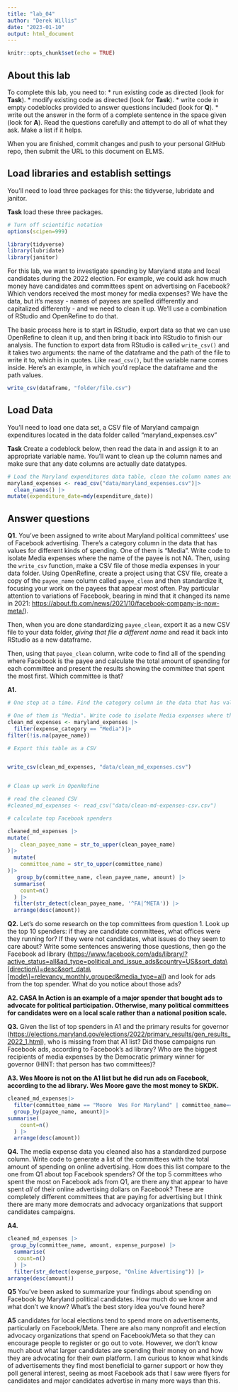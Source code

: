 ```yaml
---
title: "lab_04"
author: "Derek Willis"
date: "2023-01-10"
output: html_document
---
```


```r
knitr::opts_chunk$set(echo = TRUE)
```

## About this lab

To complete this lab, you need to: \* run existing code as directed (look for **Task**). \* modify existing code as directed (look for **Task**). \* write code in empty codeblocks provided to answer questions included (look for **Q**). \* write out the answer in the form of a complete sentence in the space given (look for **A**). Read the questions carefully and attempt to do all of what they ask. Make a list if it helps.

When you are finished, commit changes and push to your personal GitHub repo, then submit the URL to this document on ELMS.

## Load libraries and establish settings

You'll need to load three packages for this: the tidyverse, lubridate and janitor.

**Task** load these three packages.

```r
# Turn off scientific notation
options(scipen=999)

library(tidyverse)
library(lubridate)
library(janitor)
```

For this lab, we want to investigate spending by Maryland state and local candidates during the 2022 election. For example, we could ask how much money have candidates and committees spent on advertising on Facebook? Which vendors received the most money for media expenses? We have the data, but it's messy - names of payees are spelled differently and capitalized differently - and we need to clean it up. We'll use a combination of RStudio and OpenRefine to do that.

The basic process here is to start in RStudio, export data so that we can use OpenRefine to clean it up, and then bring it back into RStudio to finish our analysis. The function to export data from RStudio is called `write_csv()` and it takes two arguments: the name of the dataframe and the path of the file to write it to, which is in quotes. Like `read_csv()`, but the variable name comes inside. Here's an example, in which you'd replace the dataframe and the path values.

```r
write_csv(dataframe, "folder/file.csv")
```

## Load Data

You'll need to load one data set, a CSV file of Maryland campaign expenditures located in the data folder called "maryland_expenses.csv"

**Task** Create a codeblock below, then read the data in and assign it to an appropriate variable name. You'll want to clean up the column names and make sure that any date columns are actually date datatypes.

```r
# Load the Maryland expenditures data table, clean the column names and convert columns with dates into actual dates.
maryland_expenses <- read_csv("data/maryland_expenses.csv")|>
  clean_names() |>
mutate(expenditure_date=mdy(expenditure_date))
```

## Answer questions

**Q1.** You've been assigned to write about Maryland political committees' use of Facebook advertising. There's a category column in the data that has values for different kinds of spending. One of them is "Media". Write code to isolate Media expenses where the name of the payee is not NA. Then, using the `write_csv` function, make a CSV file of those media expenses in your data folder. Using OpenRefine, create a project using that CSV file, create a copy of the `payee_name` column called `payee_clean` and then standardize it, focusing your work on the payees that appear most often. Pay particular attention to variations of Facebook, bearing in mind that it changed its name in 2021: <https://about.fb.com/news/2021/10/facebook-company-is-now-meta/>).

Then, when you are done standardizing `payee_clean`, export it as a new CSV file to your data folder, *giving that file a different name* and read it back into RStudio as a new dataframe.

Then, using that `payee_clean` column, write code to find all of the spending where Facebook is the payee and calculate the total amount of spending for each committee and present the results showing the committee that spent the most first. Which committee is that?

**A1.**

```r
# One step at a time. Find the category column in the data that has values for different kinds of spending.


```

```r
# One of them is "Media". Write code to isolate Media expenses where the name of the payee is not NA. They key here is using (!is.na(payee_name)) within a function
clean_md_expenses <- maryland_expenses |>
  filter(expense_category == "Media")|>
filter(!is.na(payee_name))
```

```r
# Export this table as a CSV


write_csv(clean_md_expenses, "data/clean_md_expenses.csv")


# Clean up work in OpenRefine

```

```r
# read the cleaned CSV 
#cleaned_md_expenses <- read_csv("data/clean-md-expenses-csv.csv")

# calculate top Facebook spenders

cleaned_md_expenses |>
mutate(
    clean_payee_name = str_to_upper(clean_payee_name)
)|>
  mutate(
    committee_name = str_to_upper(committee_name)
)|>
   group_by(committee_name, clean_payee_name, amount) |>
  summarise(
    count=n()
  ) |>
  filter(str_detect(clean_payee_name, '^FA|^META')) |>
  arrange(desc(amount))
```

**Q2.** Let's do some research on the top committees from question 1. Look up the top 10 spenders: if they are candidate committees, what offices were they running for? If they were not candidates, what issues do they seem to care about? Write some sentences answering those questions, then go the Facebook ad library ([https://www.facebook.com/ads/library/?active_status=all&ad_type=political_and_issue_ads&country=US&sort_data\\[direction\\]=desc&sort_data\\[mode\\]=relevancy_monthly_grouped&media_type=all](https://www.facebook.com/ads/library/?active_status=all&ad_type=political_and_issue_ads&country=US&sort_data%5Bdirection%5D=desc&sort_data%5Bmode%5D=relevancy_monthly_grouped&media_type=all){.uri}) and look for ads from the top spender. What do you notice about those ads?

**A2. CASA In Action is an example of a major spender that bought ads to advocate for political participation. Otherwise, many political committees for candidates were on a local scale rather than a national position scale.**

**Q3.** Given the list of top spenders in A1 and the primary results for governor (<https://elections.maryland.gov/elections/2022/primary_results/gen_results_2022_1.html>), who is missing from that A1 list? Did those campaigns run Facebook ads, according to Facebook's ad library? Who are the biggest recipients of media expenses by the Democratic primary winner for governor (HINT: that person has two committees)?

**A3. Wes Moore is not on the A1 list but he did run ads on Facebook, according to the ad library. Wes Moore gave the most money to SKDK.**

```r
cleaned_md_expenses|>
  filter(committee_name == "Moore  Wes For Maryland" | committee_name== "Moore Miller For Maryland Slate")|>
  group_by(payee_name, amount)|>
summarise(
    count=n()
  ) |>
  arrange(desc(amount))
```

**Q4.** The media expense data you cleaned also has a standardized purpose column. Write code to generate a list of the committees with the total amount of spending on online advertising. How does this list compare to the one from Q1 about top Facebook spenders? Of the top 5 committees who spent the most on Facebook ads from Q1, are there any that appear to have spent *all* of their online advertising dollars on Facebook? These are completely different committees that are paying for advertising but I think there are many more democrats and advocacy organizations that support candidates campaigns.

**A4.**

```r
cleaned_md_expenses |>
 group_by(committee_name, amount, expense_purpose) |>
  summarise(
   count=n()
  ) |>
  filter(str_detect(expense_purpose, "Online Advertising")) |>
arrange(desc(amount))
```

**Q5** You've been asked to summarize your findings about spending on Facebook by Maryland political candidates. How much do we know and what don't we know? What's the best story idea you've found here?

**A5** candidates for local elections tend to spend more on advertisements, particularly on Facebook/Meta. There are also many nonprofit and election advocacy organizations that spend on Facebook/Meta so that they can encourage people to register or go out to vote. However, we don't know much about what larger candidates are spending their money on and how they are advocating for their own platform. I am curious to know what kinds of advertisements they find most beneficial to garner support or how they poll general interest, seeing as most Facebook ads that I saw were flyers for candidates and major candidates advertise in many more ways than this.
